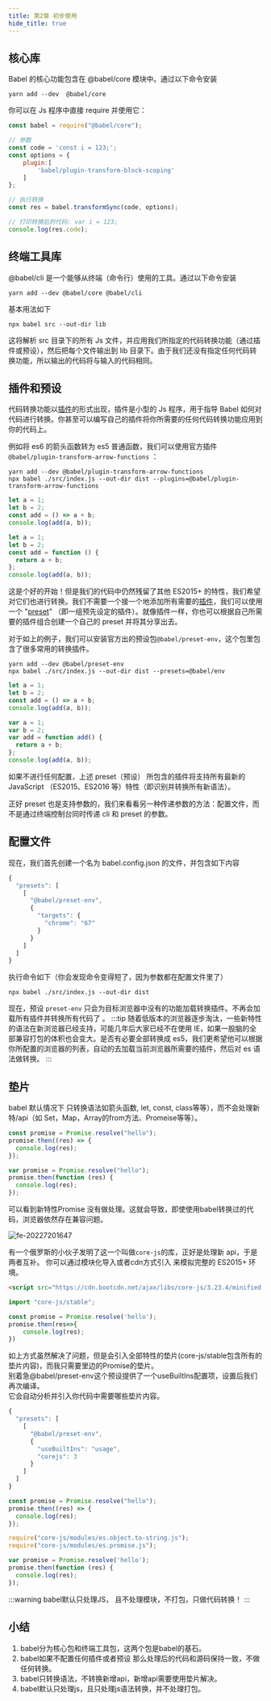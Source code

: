 ```yaml
---
title: 第2章 初步使用
hide_title: true
---
```



<!-- ## 安装

```shell
yarn add --dev  @babel/core @babel/cli @babel/preset-env
``` -->

## 核心库

Babel 的核心功能包含在 @babel/core 模块中。通过以下命令安装

```shell
yarn add --dev  @babel/core
```

你可以在 Js 程序中直接 require 并使用它：

```js
const babel = require("@babel/core");

// 参数
const code = 'const i = 123;';
const options = {
    plugin:[
        'babel/plugin-transform-block-scoping'
    ]
};

// 执行转换
const res = babel.transformSync(code, options);

// 打印转换后的代码: var i = 123;
console.log(res.code);
```

## 终端工具库

@babel/cli 是一个能够从终端（命令行）使用的工具。通过以下命令安装

```shell
yarn add --dev @babel/core @babel/cli
```

基本用法如下

```shell
npx babel src --out-dir lib
```

这将解析 src 目录下的所有 Js 文件，并应用我们所指定的代码转换功能（通过插件或预设），然后把每个文件输出到 lib 目录下。由于我们还没有指定任何代码转换功能，所以输出的代码将与输入的代码相同。

## 插件和预设

代码转换功能以[插件](https://www.babeljs.cn/docs/plugins)的形式出现，插件是小型的 Js 程序，用于指导 Babel 如何对代码进行转换。你甚至可以编写自己的插件将你所需要的任何代码转换功能应用到你的代码上。

例如将 es6 的箭头函数转为 es5 普通函数，我们可以使用官方插件 `@babel/plugin-transform-arrow-functions` ：

```shell
yarn add --dev @babel/plugin-transform-arrow-functions
npx babel ./src/index.js --out-dir dist --plugins=@babel/plugin-transform-arrow-functions
```

<Tabs>
<TabItem value="源代码" label="源代码">

```js
let a = 1;
let b = 2;
const add = () => a + b;
console.log(add(a, b));
```

</TabItem>
<TabItem value="转换后" label="转换后">

```js
let a = 1;
let b = 2;
const add = function () {
  return a + b;
};
console.log(add(a, b));
```

</TabItem>
</Tabs>

这是个好的开始！但是我们的代码中仍然残留了其他 ES2015+ 的特性，我们希望对它们也进行转换。我们不需要一个接一个地添加所有需要的[插件](https://www.babeljs.cn/docs/plugins-list)，我们可以使用一个 "[preset](https://www.babeljs.cn/docs/presets)" （即一组预先设定的插件）。就像插件一样，你也可以根据自己所需要的插件组合创建一个自己的 preset 并将其分享出去。

对于如上的例子，我们可以安装官方出的预设包`@babel/preset-env`，这个包里包含了很多常用的转换插件。

```shell
yarn add --dev @babel/preset-env
npx babel ./src/index.js --out-dir dist --presets=@babel/env
```

<Tabs>
<TabItem value="源代码" label="源代码">

```js
let a = 1;
let b = 2;
const add = () => a + b;
console.log(add(a, b));
```

</TabItem>
<TabItem value="转换后" label="转换后">

```js
var a = 1;
var b = 2;
var add = function add() {
  return a + b;
};
console.log(add(a, b));
```

</TabItem>
</Tabs>

如果不进行任何配置，上述 preset（预设） 所包含的插件将支持所有最新的 JavaScript （ES2015、ES2016 等）特性（即识别并转换所有新语法）。

正好 preset 也是支持参数的，我们来看看另一种传递参数的方法：配置文件，而不是通过终端控制台同时传递 cli 和 preset 的参数。

## 配置文件

现在，我们首先创建一个名为 babel.config.json 的文件，并包含如下内容

```js
{
  "presets": [
    [
      "@babel/preset-env",
      {
        "targets": {
          "chrome": "67"
        }
      }
    ]
  ]
}
```
执行命令如下（你会发现命令变得短了，因为参数都在配置文件里了）
```shell
npx babel ./src/index.js --out-dir dist
```
现在，预设 `preset-env` 只会为目标浏览器中没有的功能加载转换插件。不再会加载所有插件并转换所有代码了 。
:::tip
随着低版本的浏览器逐步淘汰，一些新特性的语法在新浏览器已经支持，可能几年后大家已经不在使用 IE，如果一股脑的全部兼容打包的体积也会变大。是否有必要全部转换成 es5，我们更希望他可以根据你所配置的浏览器的列表，自动的去加载当前浏览器所需要的插件，然后对 es 语法做转换。
:::

## 垫片

babel 默认情况下 只转换语法如箭头函数, let, const, class等等），而不会处理新特/api（如 Set，Map，Array的from方法、Promeise等等）。

<Tabs>
<TabItem value="源代码" label="源代码">

```js
const promise = Promise.resolve("hello");
promise.then((res) => {
  console.log(res);
});
```

</TabItem>
<TabItem value="转换后" label="转换后">

```js
var promise = Promise.resolve("hello");
promise.then(function (res) {
  console.log(res);
});
```

</TabItem>
</Tabs>

可以看到新特性Promise 没有做处理。这就会导致，即使使用babel转换过的代码，浏览器依然存在兼容问题。

![fe-20227201647](/img/fe/20227201647.png)

有一个俄罗斯的小伙子发明了这一个叫做`core-js`的库，正好是处理新 api，于是两者互补。
你可以通过模块化导入或者cdn方式引入 来模拟完整的 ES2015+ 环境。
```html
<script src="https://cdn.bootcdn.net/ajax/libs/core-js/3.23.4/minified.js"></script>
```
```js
import "core-js/stable";

const promise = Promise.resolve('hello');
promise.then(res=>{
    console.log(res);
})
```

如上方式虽然解决了问题，但是会引入全部特性的垫片(core-js/stable包含所有的垫片内容)，而我只需要里边的Promise的垫片。   
别着急@babel/preset-env这个预设提供了一个useBuiltIns配置项，设置后我们再次编译。   
它会自动分析并引入你代码中需要哪些垫片内容。
```js
{
  "presets": [
    [
      "@babel/preset-env",
      {
        "useBuiltIns": "usage",
        "corejs": 3
      }
    ]
  ]
}
```

<Tabs>
<TabItem value="源代码" label="源代码">

```js
const promise = Promise.resolve("hello");
promise.then((res) => {
  console.log(res);
});
```

</TabItem>
<TabItem value="转换后" label="转换后">

```js
require("core-js/modules/es.object.to-string.js");
require("core-js/modules/es.promise.js");

var promise = Promise.resolve('hello');
promise.then(function (res) {
  console.log(res);
});
```

</TabItem>
</Tabs>


:::warning
babel默认只处理JS， 且不处理模块，不打包，只做代码转换！
:::


## 小结
1. babel分为核心包和终端工具包，这两个包是babel的基石。
2. babel如果不配置任何插件或者预设 那么处理后的代码和源码保持一致，不做任何转换。
3. babel只转换语法，不转换新增api，新增api需要使用垫片解决。
4. babel默认只处理js，且只处理js语法转换，并不处理打包。